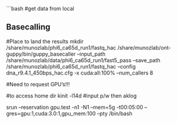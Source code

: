 

```bash

#get data from local

## Basecalling

#Place to land the results
mkdir /share/munozlab/phi6_ca65d_run1/fastq_hac
/share/munozlab/ont-guppy/bin/guppy_basecaller --input_path /share/munozlab/data/phi6_ca65d_run1/fast5_pass --save_path /share/munozlab/phi6_ca65d_run1/fastq_hac --config dna_r9.4.1_450bps_hac.cfg -x cuda:all:100% --num_callers 8

#Need to request GPU's!!!

#to access home dir
kinit -l14d
#input p/w then
aklog

srun --reservation gpu.test -n1 -N1 --mem=5g -t00:05:00 --gres=gpu:1,cuda:3.0:1,gpu_mem:100 --pty /bin/bash
